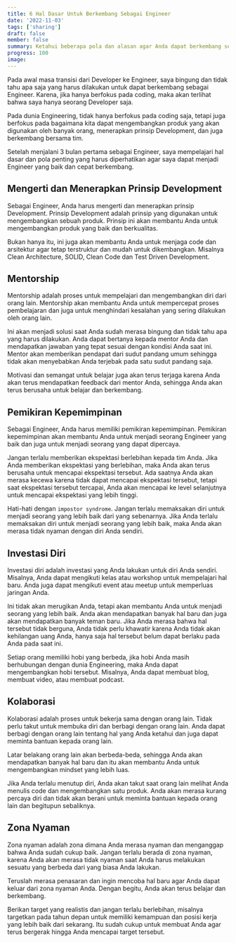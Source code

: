```yaml
---
title: 6 Hal Dasar Untuk Berkembang Sebagai Engineer
date: '2022-11-03'
tags: ['sharing']
draft: false
member: false
summary: Ketahui beberapa pola dan alasan agar Anda dapat berkembang sebagai Engineer
progress: 100
image:
---
```


<TOCInline toc={props.toc} />

Pada awal masa transisi dari Developer ke Engineer, saya bingung dan tidak tahu apa saja yang harus dilakukan untuk dapat berkembang sebagai Engineer. Karena, jika hanya berfokus pada coding, maka akan terlihat bahwa saya hanya seorang Developer saja. 

Pada dunia Engineering, tidak hanya berfokus pada coding saja, tetapi juga berfokus pada bagaimana kita dapat mengembangkan produk yang akan digunakan oleh banyak orang, menerapkan prinsip Development, dan juga berkembang bersama tim.

Setelah menjalani 3 bulan pertama sebagai Engineer, saya mempelajari hal dasar dan pola penting yang harus diperhatikan agar saya dapat menjadi Engineer yang baik dan cepat berkembang.

## Mengerti dan Menerapkan Prinsip Development

Sebagai Engineer, Anda harus mengerti dan menerapkan prinsip Development. Prinsip Development adalah prinsip yang digunakan untuk mengembangkan sebuah produk. Prinsip ini akan membantu Anda untuk mengembangkan produk yang baik dan berkualitas.

Bukan hanya itu, ini juga akan membantu Anda untuk menjaga code dan arsitektur agar tetap terstruktur dan mudah untuk dikembangkan. Misalnya Clean Architecture, SOLID, Clean Code dan Test Driven Development.

## Mentorship

Mentorship adalah proses untuk mempelajari dan mengembangkan diri dari orang lain. Mentorship akan membantu Anda untuk mempercepat proses pembelajaran dan juga untuk menghindari kesalahan yang sering dilakukan oleh orang lain.

Ini akan menjadi solusi saat Anda sudah merasa bingung dan tidak tahu apa yang harus dilakukan. Anda dapat bertanya kepada mentor Anda dan mendapatkan jawaban yang tepat sesuai dengan kondisi Anda saat ini. Mentor akan memberikan pendapat dari sudut pandang umum sehingga tidak akan menyebabkan Anda terjebak pada satu sudut pandang saja.

Motivasi dan semangat untuk belajar juga akan terus terjaga karena Anda akan terus mendapatkan feedback dari mentor Anda, sehingga Anda akan terus berusaha untuk belajar dan berkembang.

## Pemikiran Kepemimpinan

Sebagai Engineer, Anda harus memiliki pemikiran kepemimpinan. Pemikiran kepemimpinan akan membantu Anda untuk menjadi seorang Engineer yang baik dan juga untuk menjadi seorang yang dapat dipercaya.

Jangan terlalu memberikan ekspektasi berlebihan kepada tim Anda. Jika Anda memberikan ekspektasi yang berlebihan, maka Anda akan terus berusaha untuk mencapai ekspektasi tersebut. Ada saatnya Anda akan merasa kecewa karena tidak dapat mencapai ekspektasi tersebut, tetapi saat ekspektasi tersebut tercapai, Anda akan mencapai ke level selanjutnya untuk mencapai ekspektasi yang lebih tinggi.

Hati-hati dengan `impostor syndrome`. Jangan terlalu memaksakan diri untuk menjadi seorang yang lebih baik dari yang sebenarnya. Jika Anda terlalu memaksakan diri untuk menjadi seorang yang lebih baik, maka Anda akan merasa tidak nyaman dengan diri Anda sendiri.

## Investasi Diri

Investasi diri adalah investasi yang Anda lakukan untuk diri Anda sendiri. Misalnya, Anda dapat mengikuti kelas atau workshop untuk mempelajari hal baru. Anda juga dapat mengikuti event atau meetup untuk memperluas jaringan Anda.

Ini tidak akan merugikan Anda, tetapi akan membantu Anda untuk menjadi seorang yang lebih baik. Anda akan mendapatkan banyak hal baru dan juga akan mendapatkan banyak teman baru. Jika Anda merasa bahwa hal tersebut tidak berguna, Anda tidak perlu khawatir karena Anda tidak akan kehilangan uang Anda, hanya saja hal tersebut belum dapat berlaku pada Anda pada saat ini.

Setiap orang memiliki hobi yang berbeda, jika hobi Anda masih berhubungan dengan dunia Engineering, maka Anda dapat mengembangkan hobi tersebut. Misalnya, Anda dapat membuat blog, membuat video, atau membuat podcast. 

## Kolaborasi

Kolaborasi adalah proses untuk bekerja sama dengan orang lain. Tidak perlu takut untuk membuka diri dan berbagi dengan orang lain. Anda dapat berbagi dengan orang lain tentang hal yang Anda ketahui dan juga dapat meminta bantuan kepada orang lain.

Latar belakang orang lain akan berbeda-beda, sehingga Anda akan mendapatkan banyak hal baru dan itu akan membantu Anda untuk mengembangkan mindset yang lebih luas. 

Jika Anda terlalu menutup diri, Anda akan takut saat orang lain melihat Anda menulis code dan mengembangkan satu produk.
Anda akan merasa kurang percaya diri dan tidak akan berani untuk meminta bantuan kepada orang lain dan begitupun sebaliknya.

## Zona Nyaman

Zona nyaman adalah zona dimana Anda merasa nyaman dan menganggap bahwa Anda sudah cukup baik. Jangan terlalu berada di zona nyaman, karena Anda akan merasa tidak nyaman saat Anda harus melakukan sesuatu yang berbeda dari yang biasa Anda lakukan.

Teruslah merasa penasaran dan ingin mencoba hal baru agar Anda dapat keluar dari zona nyaman Anda. Dengan begitu, Anda akan terus belajar dan berkembang.

Berikan target yang realistis dan jangan terlalu berlebihan, misalnya targetkan pada tahun depan untuk memiliki kemampuan dan posisi kerja yang lebih baik dari sekarang. Itu sudah cukup untuk membuat Anda agar terus bergerak hingga Anda mencapai target tersebut.